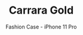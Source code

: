 ---
id: item-7
type: case
imgSrc: ../images/items/item7.png
specialOffers:
  - 3 FOR 2
  - NEW iPHONE
title: Carrara Gold
subtitle: Fashion Case - iPhone 11 Pro
price: 29.99
---